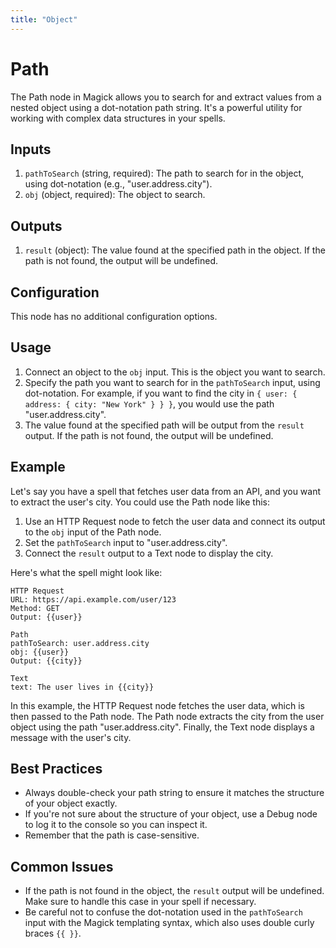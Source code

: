 ```yaml
---
title: "Object"
---
```


# Path

The Path node in Magick allows you to search for and extract values from a nested object using a dot-notation path string. It's a powerful utility for working with complex data structures in your spells.

## Inputs

1. `pathToSearch` (string, required): The path to search for in the object, using dot-notation (e.g., "user.address.city"). 
2. `obj` (object, required): The object to search.

## Outputs

1. `result` (object): The value found at the specified path in the object. If the path is not found, the output will be undefined.

## Configuration

This node has no additional configuration options.

## Usage

1. Connect an object to the `obj` input. This is the object you want to search.
2. Specify the path you want to search for in the `pathToSearch` input, using dot-notation. For example, if you want to find the city in `{ user: { address: { city: "New York" } } }`, you would use the path "user.address.city".
3. The value found at the specified path will be output from the `result` output. If the path is not found, the output will be undefined.

## Example

Let's say you have a spell that fetches user data from an API, and you want to extract the user's city. You could use the Path node like this:

1. Use an HTTP Request node to fetch the user data and connect its output to the `obj` input of the Path node.
2. Set the `pathToSearch` input to "user.address.city".
3. Connect the `result` output to a Text node to display the city.

Here's what the spell might look like:

```
HTTP Request
URL: https://api.example.com/user/123
Method: GET
Output: {{user}}

Path
pathToSearch: user.address.city
obj: {{user}}
Output: {{city}}

Text
text: The user lives in {{city}}
```

In this example, the HTTP Request node fetches the user data, which is then passed to the Path node. The Path node extracts the city from the user object using the path "user.address.city". Finally, the Text node displays a message with the user's city.

## Best Practices

- Always double-check your path string to ensure it matches the structure of your object exactly.
- If you're not sure about the structure of your object, use a Debug node to log it to the console so you can inspect it.
- Remember that the path is case-sensitive.

## Common Issues

- If the path is not found in the object, the `result` output will be undefined. Make sure to handle this case in your spell if necessary.
- Be careful not to confuse the dot-notation used in the `pathToSearch` input with the Magick templating syntax, which also uses double curly braces `{{ }}`.
